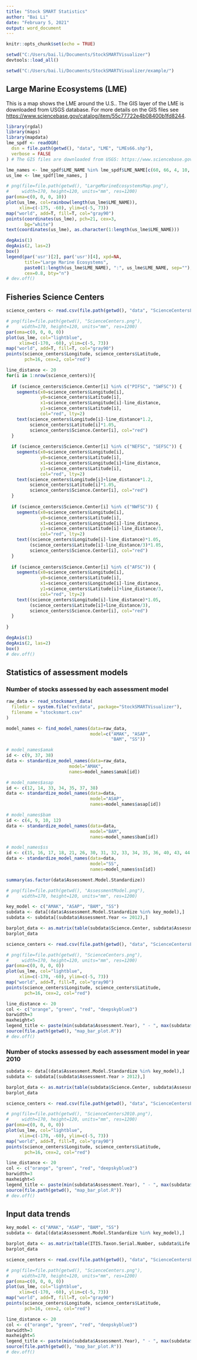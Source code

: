 ```yaml
---
title: "Stock SMART Statistics"
author: "Bai Li"
date: "February 5, 2021"
output: word_document
---
```


```r
knitr::opts_chunk$set(echo = TRUE)

setwd("C:/Users/bai.li/Documents/StockSMARTVisualizer")
devtools::load_all()

setwd("C:/Users/bai.li/Documents/StockSMARTVisualizer/example/")
```

## Large Marine Ecosystems (LME)

This is a map shows the LME around the U.S.. The GIS layer of the LME is downloaded from USGS database. For more details on the GIS files see <https://www.sciencebase.gov/catalog/item/55c77722e4b08400b1fd8244>. 

```r
library(rgdal)
library(maps)
library(mapdata)
lme_spdf <- readOGR(
  dsn = file.path(getwd(), "data", "LME", "LMEs66.shp"),
  verbose = FALSE
) # The GIS files are downloaded from USGS: https://www.sciencebase.gov/catalog/item/55c77722e4b08400b1fd8244

lme_names <- lme_spdf$LME_NAME %in% lme_spdf$LME_NAME[c(60, 66, 4, 10, 25, 21, 12, 24, 28, 19, 20)]
us_lme <- lme_spdf[lme_names, ]

# png(file=file.path(getwd(), "LargeMarineEcosystemsMap.png"),
#     width=170, height=120, units="mm", res=1200)
par(oma=c(0, 0, 0, 10))
plot(us_lme, col=rainbow(length(us_lme$LME_NAME)),
     xlim=c(-175, -60), ylim=c(-5, 73))
map("world", add=T, fill=T, col="gray90")
points(coordinates(us_lme), pch=21, cex=3,
       bg="white")
text(coordinates(us_lme), as.character(1:length(us_lme$LME_NAME)))

degAxis(1)
degAxis(2, las=2)
box()
legend(par('usr')[2], par('usr')[4], xpd=NA,
       title="Large Marine Ecosystems",
       paste0(1:length(us_lme$LME_NAME), ":", us_lme$LME_NAME, sep=""),
       cex=0.8, bty="n")
# dev.off()
```

## Fisheries Science Centers

```r

science_centers <- read.csv(file.path(getwd(), "data", "ScienceCentersLocation.csv"))

# png(file=file.path(getwd(), "ScienceCenters.png"),
#     width=170, height=120, units="mm", res=1200)
par(oma=c(0, 0, 0, 0))
plot(us_lme, col="lightblue",
     xlim=c(-170, -60), ylim=c(-5, 73))
map("world", add=T, fill=T, col="gray90")
points(science_centers$Longitude, science_centers$Latitude, 
       pch=16, cex=2, col="red")

line_distance <- 20
for(i in 1:nrow(science_centers)){
  
  if (science_centers$Science.Center[i] %in% c("PIFSC", "SWFSC")) {
    segments(x0=science_centers$Longitude[i], 
             y0=science_centers$Latitude[i], 
             x1=science_centers$Longitude[i]-line_distance, 
             y1=science_centers$Latitude[i], 
             col="red", lty=2)
    text(science_centers$Longitude[i]-line_distance*1.2, 
         science_centers$Latitude[i]*1.05, 
         science_centers$Science.Center[i], col="red")
  }
  
  if (science_centers$Science.Center[i] %in% c("NEFSC", "SEFSC")) {
    segments(x0=science_centers$Longitude[i], 
             y0=science_centers$Latitude[i], 
             x1=science_centers$Longitude[i]+line_distance, 
             y1=science_centers$Latitude[i], 
             col="red", lty=2)
    text(science_centers$Longitude[i]+line_distance*1.2, 
         science_centers$Latitude[i]*1.05, 
         science_centers$Science.Center[i], col="red")
  }
  
  if (science_centers$Science.Center[i] %in% c("NWFSC")) {
    segments(x0=science_centers$Longitude[i], 
             y0=science_centers$Latitude[i], 
             x1=science_centers$Longitude[i]-line_distance, 
             y1=science_centers$Latitude[i]-line_distance/3, 
             col="red", lty=2)
    text((science_centers$Longitude[i]-line_distance)*1.05, 
         (science_centers$Latitude[i]-line_distance/3)*1.05, 
         science_centers$Science.Center[i], col="red")
  }
  
  if (science_centers$Science.Center[i] %in% c("AFSC")) {
    segments(x0=science_centers$Longitude[i], 
             y0=science_centers$Latitude[i], 
             x1=science_centers$Longitude[i]-line_distance, 
             y1=science_centers$Latitude[i]+line_distance/3, 
             col="red", lty=2)
    text((science_centers$Longitude[i]-line_distance)*1.05, 
         (science_centers$Latitude[i]+line_distance/3), 
         science_centers$Science.Center[i], col="red")
  }
  
}

degAxis(1)
degAxis(2, las=2)
box()
# dev.off()
```

## Statistics of assessment models
### Number of stocks assessed by each assessment model
```r
raw_data <- read_stocksmart_data(
  filedir = system.file("extdata", package="StockSMARTVisualizer"),
  filename = "stocksmart.csv"
)

model_names <- find_model_names(data=raw_data,
                                model=c("AMAK", "ASAP",
                                        "BAM", "SS"))

# model_names$amak
id <- c(9, 37, 38)
data <- standardize_model_names(data=raw_data,
                        model="AMAK",
                        names=model_names$amak[id])

# model_names$asap
id <- c(12, 14, 33, 34, 35, 37, 38)
data <- standardize_model_names(data=data,
                                model="ASAP",
                                names=model_names$asap[id])

# model_names$bam
id <- c(4, 9, 10, 12)
data <- standardize_model_names(data=data,
                                model="BAM",
                                names=model_names$bam[id])

# model_names$ss
id <- c(15, 16, 17, 18, 21, 26, 30, 31, 32, 33, 34, 35, 36, 40, 43, 44, 45, 46, 48, 49, 51, 52, 55, 56, 58, 59, 60, 61, 62)
data <- standardize_model_names(data=data,
                                model="SS",
                                names=model_names$ss[id])

summary(as.factor(data$Assessment.Model.Standardize))
```

```r

# png(file=file.path(getwd(), "AssessmentModel.png"),
#     width=170, height=120, units="mm", res=1200)

key_model <- c("AMAK", "ASAP", "BAM", "SS")
subdata <- data[(data$Assessment.Model.Standardize %in% key_model),]
subdata <- subdata[(subdata$Assessment.Year <= 2012),]

barplot_data <- as.matrix(table(subdata$Science.Center, subdata$Assessment.Model.Standardize))
barplot_data

science_centers <- read.csv(file.path(getwd(), "data", "ScienceCentersLocation.csv"))

# png(file=file.path(getwd(), "ScienceCenters.png"),
#     width=170, height=120, units="mm", res=1200)
par(oma=c(0, 0, 0, 0))
plot(us_lme, col="lightblue",
     xlim=c(-170, -60), ylim=c(-5, 73))
map("world", add=T, fill=T, col="gray90")
points(science_centers$Longitude, science_centers$Latitude,
       pch=16, cex=2, col="red")

line_distance <- 20
col <- c("orange", "green", "red", "deepskyblue3")
barwidth=3
maxheight=5
legend_title <- paste(min(subdata$Assessment.Year), " - ", max(subdata$Assessment.Year))
source(file.path(getwd(), "map_bar_plot.R"))
# dev.off()
```

### Number of stocks assessed by each assessment model in year 2010

```r

subdata <- data[(data$Assessment.Model.Standardize %in% key_model),]
subdata <- subdata[(subdata$Assessment.Year > 2012),]

barplot_data <- as.matrix(table(subdata$Science.Center, subdata$Assessment.Model.Standardize))
barplot_data

science_centers <- read.csv(file.path(getwd(), "data", "ScienceCentersLocation.csv"))

# png(file=file.path(getwd(), "ScienceCenters2010.png"),
#     width=170, height=120, units="mm", res=1200)
par(oma=c(0, 0, 0, 0))
plot(us_lme, col="lightblue",
     xlim=c(-170, -60), ylim=c(-5, 73))
map("world", add=T, fill=T, col="gray90")
points(science_centers$Longitude, science_centers$Latitude,
       pch=16, cex=2, col="red")

line_distance <- 20
col <- c("orange", "green", "red", "deepskyblue3")
barwidth=3
maxheight=5
legend_title <- paste(min(subdata$Assessment.Year), " - ", max(subdata$Assessment.Year))
source(file.path(getwd(), "map_bar_plot.R"))
# dev.off()
```

## Input data trends
```r

key_model <- c("AMAK", "ASAP", "BAM", "SS")
subdata <- data[(data$Assessment.Model.Standardize %in% key_model),]

barplot_data <- as.matrix(table(ITIS.Taxon.Serial.Number, subdata$Life.History.Data))
barplot_data

science_centers <- read.csv(file.path(getwd(), "data", "ScienceCentersLocation.csv"))

# png(file=file.path(getwd(), "ScienceCenters.png"),
#     width=170, height=120, units="mm", res=1200)
par(oma=c(0, 0, 0, 0))
plot(us_lme, col="lightblue",
     xlim=c(-170, -60), ylim=c(-5, 73))
map("world", add=T, fill=T, col="gray90")
points(science_centers$Longitude, science_centers$Latitude,
       pch=16, cex=2, col="red")

line_distance <- 20
col <- c("orange", "green", "red", "deepskyblue3")
barwidth=3
maxheight=5
legend_title <- paste(min(subdata$Assessment.Year), " - ", max(subdata$Assessment.Year))
source(file.path(getwd(), "map_bar_plot.R"))
# dev.off()
```
